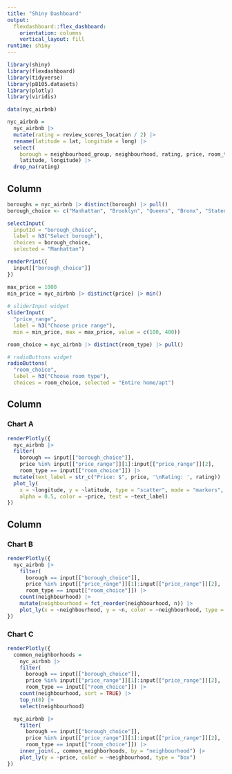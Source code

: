 ```yaml
---
title: "Shiny Dashboard"
output: 
  flexdashboard::flex_dashboard:
    orientation: columns
    vertical_layout: fill
runtime: shiny
---
```


```r
library(shiny)
library(flexdashboard)
library(tidyverse)
library(p8105.datasets)
library(plotly)
library(viridis)
```

```r
data(nyc_airbnb)

nyc_airbnb = 
  nyc_airbnb |> 
  mutate(rating = review_scores_location / 2) |>
  rename(latitude = lat, longitude = long) |>
  select(
    borough = neighbourhood_group, neighbourhood, rating, price, room_type,
    latitude, longitude) |>
  drop_na(rating)
```

Column {.sidebar}
-----------------------------------------------------------------------

```r
boroughs = nyc_airbnb |> distinct(borough) |> pull()
borough_choice <- c("Manhattan", "Brooklyn", "Queens", "Bronx", "Staten Island")

selectInput(
  inputId = "borough_choice", 
  label = h3("Select borough"),
  choices = borough_choice,
  selected = "Manhattan")
```

```r
renderPrint({ 
  input[["borough_choice"]]
})

max_price = 1000
min_price = nyc_airbnb |> distinct(price) |> min()
  
# sliderInput widget
sliderInput(
  "price_range", 
  label = h3("Choose price range"), 
  min = min_price, max = max_price, value = c(100, 400))
```

```r
room_choice = nyc_airbnb |> distinct(room_type) |> pull()

# radioButtons widget
radioButtons(
  "room_choice", 
  label = h3("Choose room type"),
  choices = room_choice, selected = "Entire home/apt")
```


Column {data-width=650}
-----------------------------------------------------------------------

### Chart A

```r
renderPlotly({
  nyc_airbnb |>
  filter(
    borough == input[["borough_choice"]], 
    price %in% input[["price_range"]][1]:input[["price_range"]][2],
    room_type == input[["room_choice"]]) |>
  mutate(text_label = str_c("Price: $", price, '\nRating: ', rating)) |> 
  plot_ly(
    x = ~longitude, y = ~latitude, type = "scatter", mode = "markers",
    alpha = 0.5, color = ~price, text = ~text_label)
})
```

Column {data-width=350}
-----------------------------------------------------------------------

### Chart B

```r
renderPlotly({
  nyc_airbnb |> 
    filter(
      borough == input[["borough_choice"]], 
      price %in% input[["price_range"]][1]:input[["price_range"]][2],
      room_type == input[["room_choice"]]) |>
    count(neighbourhood) |> 
    mutate(neighbourhood = fct_reorder(neighbourhood, n)) |> 
    plot_ly(x = ~neighbourhood, y = ~n, color = ~neighbourhood, type = "bar")
})
```

### Chart C

```r
renderPlotly({ 
  common_neighborhoods =
    nyc_airbnb |> 
    filter(
      borough == input[["borough_choice"]],
      price %in% input[["price_range"]][1]:input[["price_range"]][2],
      room_type == input[["room_choice"]]) |>
    count(neighbourhood, sort = TRUE) |> 
    top_n(8) |> 
    select(neighbourhood)

  nyc_airbnb |>
    filter(
      borough == input[["borough_choice"]],
      price %in% input[["price_range"]][1]:input[["price_range"]][2],
      room_type == input[["room_choice"]]) |>
    inner_join(., common_neighborhoods, by = "neighbourhood") |> 
    plot_ly(y = ~price, color = ~neighbourhood, type = "box")
})
```

